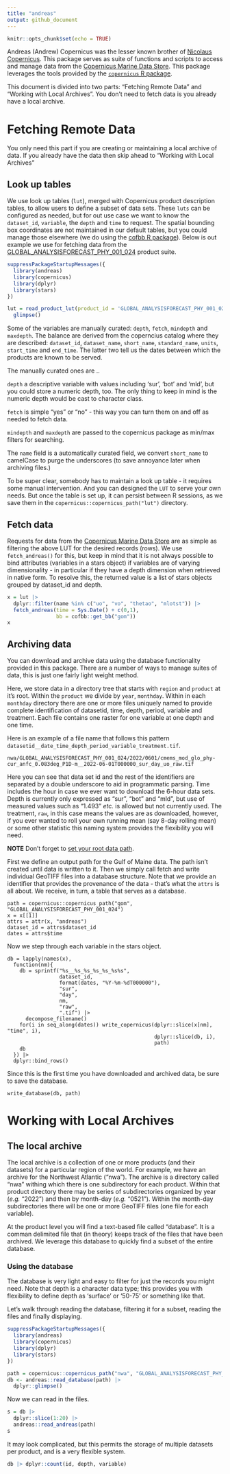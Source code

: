 ```yaml
---
title: "andreas"
output: github_document
---
```


```r
knitr::opts_chunk$set(echo = TRUE)
```

Andreas (Andrew) Copernicus was the lesser known brother of [Nicolaus Copernicus](https://en.wikipedia.org/wiki/Nicolaus_Copernicus).  This package serves as suite of functions and scripts to access and manage data from the [Copernicus Marine Data Store](https://data.marine.copernicus.eu/products).  This package leverages the tools provided by the [`copernicus` R package](https://github.com/BigelowLab/copernicus).

This document is divided into two parts: "Fetching Remote Data" and "Working with Local Archives".  You don't need to fetch data is you already have a local archive.

# Fetching Remote Data

You only need this part if you are creating or maintaining a local archive of data.  If you already have the data then skip ahead to "Working with Local Archives"

## Look up tables

We use look up tables (`lut`), merged with Copernicus product description tables, to allow users to define a subset of data sets.  These `luts` can be configured as needed, but for out use case we want to know the `dataset_id`, `variable`, the `depth` and `time` to request.  The spatial bounding box coordinates are not maintained in our default tables, but you could manage those elsewhere (we do using the [cofbb R package](https://github.com/BigelowLab/cofbb)).  Below is out example we use for fetching data from the [GLOBAL_ANALYSISFORECAST_PHY_001_024](https://data.marine.copernicus.eu/product/GLOBAL_ANALYSISFORECAST_PHY_001_024/description) product suite.

```r
suppressPackageStartupMessages({
  library(andreas)
  library(copernicus)
  library(dplyr)
  library(stars)
})

lut = read_product_lut(product_id = 'GLOBAL_ANALYSISFORECAST_PHY_001_024') |>
  glimpse()
```

Some of the variables are manually curated: `depth`, `fetch`, `mindepth` and `maxdepth`. The balance are derived from the coperncius catalog where they are described: `dataset_id`, `dataset_name`, `short_name`, `standard_name`, `units`, `start_time` and `end_time`.  The latter two tell us the dates between which the products are known to be served.

The manually curated ones are ..

`depth` a descriptive variable with values including 'sur', 'bot' and 'mld', but you could store a numeric depth, too.  The only thing to keep in mind is the numeric depth would be cast to character class.  

`fetch` is simple "yes" or "no" - this way you can turn them on and off as needed to fetch data.

`mindepth` and `maxdepth` are passed to the copernicus package as min/max filters for searching.

The `name` field is a automatically curated field, we convert `short_name` to camelCase to purge the underscores (to save annoyance later when archiving files.)

To be super clear, somebody has to maintain a look up table - it requires some manual intervention. And you can designed the `LUT` to serve your own needs. But once the table is set up, it can persist between R sessions, as we save them in the `copernicus::copernicus_path("lut")` directory.


## Fetch data

Requests for data from the [Copernicus Marine Data Store](https://data.marine.copernicus.eu/products) are as simple as filtering the above LUT for the desired records (rows).  We use `fetch_andreas()` for this, but keep in mind that it is not always possible to bind attributes (variables in a stars object) if variables are of varying dimensionality - in particular if they have a depth dimension when retrieved in native form.  To resolve this, the returned value is a list of stars objects grouped by dataset_id and depth.

```r
x = lut |>
  dplyr::filter(name %in% c("uo", "vo", "thetao", "mlotst")) |>
  fetch_andreas(time = Sys.Date() + c(0,1), 
                bb = cofbb::get_bb("gom"))
x
```

## Archiving data

You can download and archive data using the database functionality provided in this package.  There are a number of ways to manage suites of data, this is just one fairly light weight method.

Here, we store data in a directory tree that starts with `region` and `product` at it's root. Within the `product` we divide by `year`, `monthday`.  Within in each `monthday` directory there are one or more files uniquely named to provide complete identification of datasetid, time, depth, period, variable and treatment. Each file contains one raster for one variable at one depth and one time.   

Here is an example of a file name that follows this pattern `datasetid__date_time_depth_period_variable_treatment.tif`.
```
nwa/GLOBAL_ANALYSISFORECAST_PHY_001_024/2022/0601/cmems_mod_glo_phy-cur_anfc_0.083deg_P1D-m__2022-06-01T000000_sur_day_uo_raw.tif
```

Here you can see that data set id and the rest of the identifiers are separated by a double underscore to aid in programmatic parsing.  Time includes the hour in case we ever want to download the 6-hour data sets.  Depth is currently only expressed as "sur", "bot" and "mld", but use of measured values such as "1.493" *etc.* is allowed but not currently used. The treatment, `raw`, in this case means the values are as downloaded, however, if you ever wanted to roll your own running mean (say 8-day rolling mean) or some other statistic this naming system provides the flexibility you will need.

**NOTE** Don't forget to [set your root data path](https://github.com/BigelowLab/copernicus?tab=readme-ov-file#configure-data-path.).

First we define an output path for the Gulf of Maine data.  The path isn't created until data is written to it.  Then we simply call fetch and write individual GeoTIFF files into a database structure.  Note that we provide an identifier that provides the provenance of the data - that's what the `attrs` is all about.  We receive, in turn, a table that serves as a database.



```
path = copernicus::copernicus_path("gom", "GLOBAL_ANALYSISFORECAST_PHY_001_024")
x = x[[1]]
attrs = attr(x, "andreas")
dataset_id = attrs$dataset_id
dates = attrs$time
```

Now we step through each variable in the stars object.

```
db = lapply(names(x),
  function(nm){
    db = sprintf("%s__%s_%s_%s_%s_%s%s",
                 dataset_id,
                 format(dates, "%Y-%m-%dT000000"),
                 "sur", 
                 "day",
                 nm,
                 "raw",
                 ".tif") |>
      decompose_filename()
    for(i in seq_along(dates)) write_copernicus(dplyr::slice(x[nm], "time", i), 
                                                dplyr::slice(db, i),
                                                path)
    db
  }) |>
  dplyr::bind_rows()
```

Since this is the first time you have downloaded and archived data, be sure to save the database.

```
write_database(db, path)
```


# Working with Local Archives

## The local archive

The local archive is a collection of one or more products (and their datasets) for a particular region of the world.  For example, we have an archive for the Northwest Atlantic ("nwa").  The archive is a directory called "nwa" withing which there is one subdirectory for each product.  Within that product directory there may be series of subdirectories organized by year (*e.g.* "2022") and then by month-day (*e.g.* "0521").  Within the month-day subdirectories there will be one or more GeoTIFF files (one file for each variable).  

At the product level you will find a text-based file called "database".  It is a comman delimited file that (in theory) keeps track of the files that have been archived.  We leverage this database to quickly find a subset of the entire database.


### Using the database

The database is very light and easy to filter for just the records you might need. Note that depth is a character data type; this provides you with flexibility to define depth as 'surface' or '50-75' or something like that.

Let's walk through reading the database, filtering it for a subset, reading the files and finally displaying.

```r
suppressPackageStartupMessages({
  library(andreas)
  library(copernicus)
  library(dplyr)
  library(stars)
})

path = copernicus::copernicus_path("nwa", "GLOBAL_ANALYSISFORECAST_PHY_001_024")
db <- andreas::read_database(path) |>
  dplyr::glimpse()
```

Now we can read in the files.

```r
s = db |>
  dplyr::slice(1:20) |>
  andreas::read_andreas(path)
s
```


It may look complicated, but this permits the storage of multiple datasets per product, and is a very flexible system.

```r
db |> dplyr::count(id, depth, variable)
```